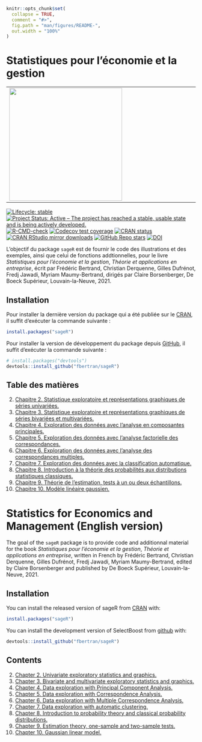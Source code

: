 <!-- README.md is generated from README.Rmd. Please edit that file -->

```r
knitr::opts_chunk$set(
  collapse = TRUE,
  comment = "#>",
  fig.path = "man/figures/README-",
  out.width = "100%"
)
```

# Statistiques pour l’économie et la gestion 


<table align="center">
        <tr>
            <td><img src="man/figures/9782807319448-g.jpg" align="left" width="300" style="margin:0 100px 0 0;"/></td>
            <td><img src="man/figures/logo.png" align="right" width="200" style="margin:0 0 0 100px;"/></td>
        </tr>
</table>






<!-- badges: start -->
[![Lifecycle: stable](https://img.shields.io/badge/lifecycle-stable-green.svg)](https://lifecycle.r-lib.org/articles/stages.html)
[![Project Status: Active – The project has reached a stable, usable state and is being actively developed.](https://www.repostatus.org/badges/latest/active.svg)](https://www.repostatus.org/#active)
[![R-CMD-check](https://github.com/fbertran/sageR/workflows/R-CMD-check/badge.svg)](https://github.com/fbertran/sageR/actions)
[![Codecov test coverage](https://codecov.io/gh/fbertran/sageR/branch/master/graph/badge.svg)](https://codecov.io/gh/fbertran/sageR?branch=master)
[![CRAN status](https://www.r-pkg.org/badges/version/sageR)](https://CRAN.R-project.org/package=sageR)
[![CRAN RStudio mirror downloads](https://cranlogs.r-pkg.org/badges/sageR)](https://cran.r-project.org/package=sageR)
[![GitHub Repo stars](https://img.shields.io/github/stars/fbertran/sageR?style=social)](https://github.com/fbertran/sageR)
[![DOI](https://zenodo.org/badge/334767259.svg)](https://zenodo.org/badge/latestdoi/334767259)
<!-- badges: end -->


L'objectif du package `sageR` est de fournir le code des illustrations et des exemples, ainsi que celui de fonctions addtionnelles, pour le livre *Statistiques pour l’économie et la gestion*, *Théorie et applications en entreprise*, écrit par Frédéric Bertrand, Christian Derquenne, Gilles Dufrénot, Fredj Jawadi, Myriam Maumy-Bertrand, dirigés par Claire Borsenberger, De Boeck Supérieur, Louvain-la-Neuve, 2021.


## Installation

Pour installer la dernière version du package qui a été publiée sur le [CRAN](https://CRAN.R-project.org), il suffit d'exécuter la commande suivante :

``` r
install.packages("sageR")
```

Pour installer la version de développement du package depuis [GitHub](https://github.com/), il suffit d'exécuter la commande suivante :

``` r
# install.packages("devtools")
devtools::install_github("fbertran/sageR")
```

## Table des matières

<!-- [Avant-propos.](https://fbertran.github.io/sageR/articles/CodeChap00.html) -->

<!-- 1. [Chapitre 1. Introduction à la statistique et à son petit monde.](https://fbertran.github.io/sageR/articles/CodeChap01.html) -->
2. [Chapitre 2. Statistique exploratoire et représentations graphiques de séries univariées.](https://fbertran.github.io/sageR/articles/CodeChap02.html) 
3. [Chapitre 3. Statistique exploratoire et représentations graphiques de séries bivariées et multivariées.](https://fbertran.github.io/sageR/articles/CodeChap03.html) 
4. [Chapitre 4. Exploration des données avec l'analyse en composantes principales.](https://fbertran.github.io/sageR/articles/CodeChap04.html)
5. [Chapitre 5. Exploration des données avec l'analyse factorielle des correspondances.](https://fbertran.github.io/sageR/articles/CodeChap05.html)
6. [Chapitre 6. Exploration des données avec l'analyse des correspondances multiples.](https://fbertran.github.io/sageR/articles/CodeChap06.html)
7. [Chapitre 7. Exploration des données avec la classification automatique.](https://fbertran.github.io/sageR/articles/CodeChap07.html)
8. [Chapitre 8. Introduction à la théorie des probabilités aux distributions statistiques classiques.](https://fbertran.github.io/sageR/articles/CodeChap08.html)
9. [Chapitre 9. Théorie de l'estimation, tests à un ou deux échantillons.](https://fbertran.github.io/sageR/articles/CodeChap09.html)
10. [Chapitre 10. Modèle linéaire gaussien.](https://fbertran.github.io/sageR/articles/CodeChap10.html)
<!-- 11. [Chapitre 11. Introduction aux séries temporelles.](https://fbertran.github.io/sageR/articles/CodeChap11.html) -->
<!-- 12. [Chapitre 12. Introduction aux modèles logit et probit.](https://fbertran.github.io/sageR/articles/CodeChap12.html) -->


# Statistics for Economics and Management (English version)

The goal of the `sageR` package is to provide code and additionnal material for the book *Statistiques pour l’économie et la gestion*, *Théorie et applications en entreprise*, written in French by Frédéric Bertrand, Christian Derquenne, Gilles Dufrénot, Fredj Jawadi, Myriam Maumy-Bertrand, edited by Claire Borsenberger and published by De Boeck Supérieur, Louvain-la-Neuve, 2021.

## Installation

You can install the released version of sageR from [CRAN](https://CRAN.R-project.org) with:


```r
install.packages("sageR")
```

You can install the development version of SelectBoost from [github](https://github.com) with:


```r
devtools::install_github("fbertran/sageR")
```

## Contents

<!-- [Foreword.](https://fbertran.github.io/sageR/articles/CodeChap00.html) -->

<!-- 1. [Chapter 1. Introduction to statistics and their world.](https://fbertran.github.io/sageR/articles/CodeChap01.html) -->
2. [Chapter 2. Univariate exploratory statistics and graphics.](https://fbertran.github.io/sageR/articles/CodeChap02.html) 
3. [Chapter 3. Bivariate and multivariate exploratory statistics and graphics.](https://fbertran.github.io/sageR/articles/CodeChap03.html) 
4. [Chapter 4. Data exploration with Principal Component Analysis.](https://fbertran.github.io/sageR/articles/CodeChap04.html)
5. [Chapter 5. Data exploration with Correspondence Analysis.](https://fbertran.github.io/sageR/articles/CodeChap05.html)
6. [Chapter 6. Data exploration with Multiple Correspondence Analysis.](https://fbertran.github.io/sageR/articles/CodeChap06.html)
7. [Chapter 7. Data exploration with automatic clustering.](https://fbertran.github.io/sageR/articles/CodeChap07.html)
8. [Chapter 8. Introduction to probability theory and classical probability distributions.](https://fbertran.github.io/sageR/articles/CodeChap08.html)
9. [Chapter 9. Estimation theory, one-sample and two-sample tests.](https://fbertran.github.io/sageR/articles/CodeChap09.html)
10. [Chapter 10. Gaussian linear model.](https://fbertran.github.io/sageR/articles/CodeChap10.html)
<!-- 11. [Chapter 11. Introduction to time series.](https://fbertran.github.io/sageR/articles/CodeChap11.html) -->
<!-- 12. [Chapter 12. Introduction to probit and logit models.](https://fbertran.github.io/sageR/articles/CodeChap12.html) -->


